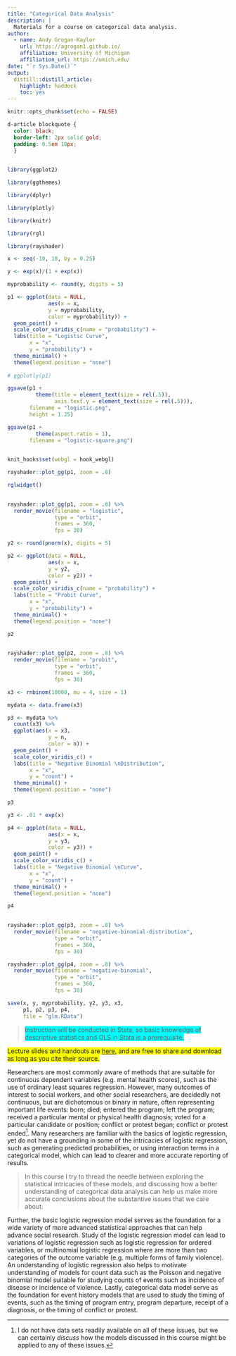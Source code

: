 ```yaml
---
title: "Categorical Data Analysis"
description: |
  Materials for a course on categorical data analysis.
author:
  - name: Andy Grogan-Kaylor 
    url: https://agrogan1.github.io/
    affiliation: University of Michigan
    affiliation_url: https://umich.edu/
date: "`r Sys.Date()`"
output:
  distill::distill_article:
    highlight: haddock
    toc: yes
---
```


```r

knitr::opts_chunk$set(echo = FALSE)

```

```css

d-article blockquote {
  color: black;
  border-left: 2px solid gold; 
  padding: 0.5em 10px;
  }
  
```

```r

library(ggplot2)

library(ggthemes)

library(dplyr)

library(plotly)

library(knitr)

library(rgl)

library(rayshader)

```


```r

x <- seq(-10, 10, by = 0.25)

y <- exp(x)/(1 + exp(x))

myprobability <- round(y, digits = 5)

p1 <- ggplot(data = NULL,
             aes(x = x,
             y = myprobability,
             color = myprobability)) + 
  geom_point() +
  scale_color_viridis_c(name = "probability") +
  labs(title = "Logistic Curve",
       x = "x",
       y = "probability") +
  theme_minimal() + 
  theme(legend.position = "none")
  
# ggplotly(p1)

ggsave(p1 + 
         theme(title = element_text(size = rel(.5)),
               axis.text.y = element_text(size = rel(.5))), 
       filename = "logistic.png", 
       height = 1.25)

ggsave(p1 + 
         theme(aspect.ratio = 1),
       filename = "logistic-square.png")
  
```


```r

knit_hooks$set(webgl = hook_webgl)

rayshader::plot_gg(p1, zoom = .8) 

rglwidget()
 
```

```r

rayshader::plot_gg(p1, zoom = .8) %>%
  render_movie(filename = "logistic",
               type = "orbit",
               frames = 360,
               fps = 30)

```

```r

y2 <- round(pnorm(x), digits = 5)

p2 <- ggplot(data = NULL,
             aes(x = x,
             y = y2,
             color = y2)) + 
  geom_point() +
  scale_color_viridis_c(name = "probability") +
  labs(title = "Probit Curve",
       x = "x",
       y = "probability") +
  theme_minimal() + 
  theme(legend.position = "none")

p2
  
```

```r

rayshader::plot_gg(p2, zoom = .8) %>%
  render_movie(filename = "probit",
               type = "orbit",
               frames = 360,
               fps = 30)

```

```r

x3 <- rnbinom(10000, mu = 4, size = 1)

mydata <- data.frame(x3)

p3 <- mydata %>%
  count(x3) %>%
  ggplot(aes(x = x3,
             y = n,
             color = n)) + 
  geom_point() +
  scale_color_viridis_c() +
  labs(title = "Negative Binomial \nDistribution",
       x = "x",
       y = "count") +
  theme_minimal() +
  theme(legend.position = "none")

p3

```

```r

y3 <- .01 * exp(x)

p4 <- ggplot(data = NULL,
             aes(x = x,
             y = y3,
             color = y3)) + 
  geom_point() +
  scale_color_viridis_c() +
  labs(title = "Negative Binomial \nCurve",
       x = "x",
       y = "count") +
  theme_minimal() +
  theme(legend.position = "none")

p4
  
```


```r

rayshader::plot_gg(p3, zoom = .8) %>%
  render_movie(filename = "negative-binomial-distribution",
               type = "orbit",
               frames = 360,
               fps = 30)


```

```r

rayshader::plot_gg(p4, zoom = .8) %>%
  render_movie(filename = "negative-binomial",
               type = "orbit",
               frames = 360,
               fps = 30)

```

```r

save(x, y, myprobability, y2, y3, x3,
     p1, p2, p3, p4,
     file = "glm.RData")

```

> <span style="background-color:cyan">Instruction will be conducted in Stata, so basic knowledge of descriptive statistics and OLS in Stata is a prerequisite.</span>

<aside>
<span style="background-color:yellow">Lecture slides and handouts are [here](./README.html), and are free to share and download as long as you cite their source.</span>
</aside>

Researchers are most commonly aware of methods that are suitable for continuous dependent variables (e.g. mental health scores), such as the use of ordinary least squares regression. However, many outcomes of interest to social workers, and other social researchers, are decidedly not continuous, but are dichotomous or binary in nature, often representing important life events: born; died; entered the program; left the program; received a particular mental or physical health diagnosis; voted for a particular candidate or position; conflict or protest began; conflict or protest ended[^discuss]. Many researchers are familiar with the basics of logistic regression, yet do not have a grounding in some of the intricacies of logistic regression, such as generating predicted probabilities, or using interaction terms in a categorical model, which can lead to clearer and more accurate reporting of results. 

> In this course I try to thread the needle between exploring the statistical intricacies of these models, and discussing how a better understanding of categorical data analysis can help us make more accurate conclusions about the substantive issues that we care about.

Further, the basic logistic regression model serves as the foundation for a wide variety of more advanced statistical approaches that can help advance social research. Study of the logistic regression model can lead to variations of logistic regression such as logistic regression for ordered variables, or multinomial logistic regression where are more than two categories of the outcome variable (e.g. multiple forms of family violence). An understanding of logistic regression also helps to motivate understanding of models for count data such as the Poisson and negative binomial model suitable for studying counts of events such as incidence of disease or incidence of violence. Lastly, categorical data model serve as the foundation for event history models that are used to study the timing of events, such as the timing of program entry, program departure, receipt of a diagnosis, or the timing of conflict or protest.

[^discuss]: I do not have data sets readily available on all of these issues, but we can certainly *discuss* how the models discussed in this course might be applied to any of these issues.













